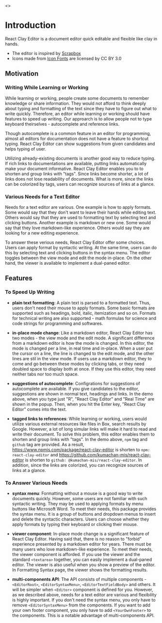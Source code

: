 
<Meta title="Get Started/Introduction" />

<Story name="Page">
  <></>
</Story>

# Introduction

React Clay Editor is a document editor quick editable and flexible like clay in hands.

- The editor is inspired by [Scrapbox](https://scrapbox.io/product?lang=en)
- Icons made from [Icon Fonts](http://www.onlinewebfonts.com/icon) are licensed by CC BY 3.0


<Canvas>
  <Story name="Demo Editor">
    <DemoEditor />
  </Story>
</Canvas>

## Motivation

### Writing While Learning or Working

While learning or working, people create some documents to remember knowledge or share information.
They would not afford to think deeply about typing and formatting of the text since they have to figure out what to write quickly.
Therefore, an editor while learning or working should have features to speed up writing.
Our approarch is to allow people not to type keyboard theirselves - autocomplete and reference links.

Though autocomplete is a common feature in an editor for programming, almost all editors for documentation does not have a feature
to shortcut typing. React Clay Editor can show suggestions from given candidates and helps typing of user.

Utilizing already-existing documents is another good way to reduce typing.
If rich links to documentations are available, putting links automatically make your document informative.
React Clay Editor enables you to to shorten and group links with "tags".
Since links become shorter, a lot of links does not lose readability of documents.
What is more, since the links can be colorized by tags, users can recognize sources of links at a glance.

### Various Needs for a Text Editor

Needs for a text editor are various.
One example is how to apply formats.
Some would say that they don't want to leave their hands while editing text.
Others would say that they are used to formatting text by selecting text and clicking buttons.
Another example is markdown or new one.
Some would say that they love markdown-like experience.
Others would say they are looking for a new editing experience.

To answer these verious needs, React Clay Editor offer some choices.
Users can apply format by syntactic writing.
At the same time, users can do this by selecting text and clicking buttons in the syntax menu.
The editor toggles between the view mode and edit the mode in-place.
On the other hand, the viewer is available to implement a dual-paned editor.

## Features

### To Speed Up Writing

- **plain text formatting**:
  A plain text is parsed to a formatted text. Thus, users don't need their mouse to apply formats.
  Some basic formats are supported such as headings, bold, italic, itemization and so on.
  Formats for technical writing are also supported - math formulas for science and code strings for programming and softwares.

- **in-place mode change**:
  Like a markdown editor, React Clay Editor has two modes - the view mode and the edit mode.
  A significant difference from a markdown editor is how the mode is changed.
  In this editor, the mode is changed per a line, in real time and in-place.
  When a user put the cursor on a line, the line is changed to the edit mode, and the other lines are stil in the view mode.
  If users use a markdown editor, they to come and go between these modes by clicking tabs,
  or they need doubled space to display both at once.
  If they use this editor, they need neither tabs nor too much space.

- **suggestions of autocomplete**:
  Configrations for suggestions of autocomplete are available.
  If you give candidates to the editor, suggestions are shown in normal text, headings and links.
  In the demo above, when you type just "R", "React Clay Editor" and "Real Time" are shown in the popup.
  Then, when you hit the Enter key, "React Clay Editor" comes into the text.

- **tagged links to references**:
  While learning or working, users would utilize various external resources like files in Box, search results by Google.
  However, a lot of long simular links will make it hard to read and write their document.
  To solve this problem, this editor enables them to shorten and group links with "tags".
  In the demo above, `npm` tag and `github` tag are provided.
  As a result, https://www.npmjs.com/package/react-clay-editor is shorten to `npm: react-clay-editor`
  and https://github.com/kumachan-mis/react-clay-editor is shorten to `github: @kumachan-mis/react-clay-editor`.
  In addition, since the links are colorized, you can recognize sources of links at a glance.

### To Answer Various Needs

- **syntax menu**:
  Formatting without a mouse is a good way to write documents quickly.
  However, some users are not familiar with such syntactic writing.
  They may be used to applying formats by menu buttons like Microsoft Word.
  To meet their needs, this package provides the syntax menu.
  It is a group of buttons and dropdown menus to insert and delete the syntactic characters.
  Users can choose whether they apply formats by typing their keyboard or clicking their mouse.

- **viewer component**:
  In-place mode change is a significant feature of React Clay Editor.
  Having said that, there is no reason to "forbid" experience presented by a markdown editor for years.
  There must be many users who love markdown-like experience. To meet their needs, the viewer component is afforded.
  If you use the viewer and the standard `<textarea>` together, you can easily implement a dual-paned editor.
  The viewer is also useful when you show a preview of the editor.
  In <LinkTo kind="Get Started/Formatting Syntax">Formatting Syntax</LinkTo> page, the viewer shows the formatting results.

- **multi-components API**:
  The API consists of multiple components - `<EditorRoot>`, `<EditorSyntaxMenu>`, `<EditorTextFieldBody>` and others.
  It will be simpler when `<Editor>` component is defined for you.
  However, as we described above, needs for a text editor are various and flexibility is highly important.
  If you don't need the syntax menu, you only have to remove `<EditorSyntaxMenu>` from the components.
  If you want to add your own footer component, you only have to add `<YourOwnFooter>` to the components.
  This is a notable advantage of multi-components API.
